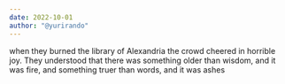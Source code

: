 ```yaml
---
date: 2022-10-01
author: "@yurirando"
---
```


when they burned the library of Alexandria the crowd cheered in horrible joy. They understood that there was something older than wisdom, and it was fire, and something truer than words, and it was ashes

